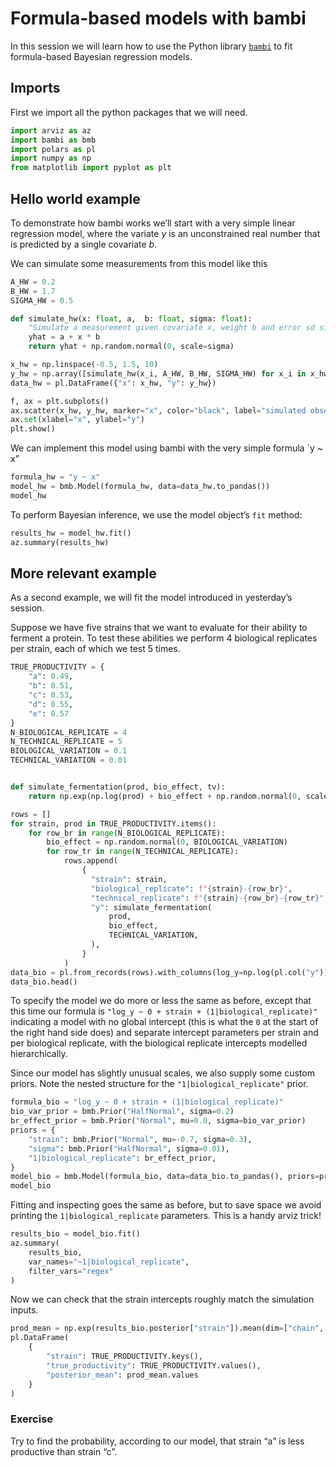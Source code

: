 # Formula-based models with bambi

In this session we will learn how to use the Python library [`bambi`]() to fit formula-based Bayesian regression models.

## Imports

First we import all the python packages that we will need.

```python
import arviz as az
import bambi as bmb
import polars as pl
import numpy as np
from matplotlib import pyplot as plt
```

## Hello world example

To demonstrate how bambi works we'll start with a very simple linear regression model, where the variate $y$ is an unconstrained real number that is predicted by a single covariate $b$.

We can simulate some measurements from this model like this

```python
A_HW = 0.2
B_HW = 1.7
SIGMA_HW = 0.5

def simulate_hw(x: float, a,  b: float, sigma: float):
    "Simulate a measurement given covariate x, weight b and error sd sigma."
    yhat = a + x * b
    return yhat + np.random.normal(0, scale=sigma)

x_hw = np.linspace(-0.5, 1.5, 10)
y_hw = np.array([simulate_hw(x_i, A_HW, B_HW, SIGMA_HW) for x_i in x_hw])
data_hw = pl.DataFrame({"x": x_hw, "y": y_hw})

f, ax = plt.subplots()
ax.scatter(x_hw, y_hw, marker="x", color="black", label="simulated observation")
ax.set(xlabel="x", ylabel="y")
plt.show()
```

We can implement this model using bambi with the very simple formula `y ~ x" 

```python
formula_hw = "y ~ x"
model_hw = bmb.Model(formula_hw, data=data_hw.to_pandas())
model_hw
```

To perform Bayesian inference, we use the model object's `fit` method:


```python
results_hw = model_hw.fit()
az.summary(results_hw)
```

## More relevant example

As a second example, we will fit the model introduced in yesterday's session.

Suppose we have five strains that we want to evaluate for their ability to ferment a protein. To test these abilities we perform 4 biological replicates per strain, each of which we test 5 times.


```python
TRUE_PRODUCTIVITY = {
    "a": 0.49,
    "b": 0.51,
    "c": 0.53,
    "d": 0.55,
    "e": 0.57
}
N_BIOLOGICAL_REPLICATE = 4
N_TECHNICAL_REPLICATE = 5
BIOLOGICAL_VARIATION = 0.1
TECHNICAL_VARIATION = 0.01


def simulate_fermentation(prod, bio_effect, tv):
    return np.exp(np.log(prod) + bio_effect + np.random.normal(0, scale=tv))

rows = []
for strain, prod in TRUE_PRODUCTIVITY.items():
    for row_br in range(N_BIOLOGICAL_REPLICATE):
        bio_effect = np.random.normal(0, BIOLOGICAL_VARIATION)
        for row_tr in range(N_TECHNICAL_REPLICATE):
            rows.append(
                {
                  "strain": strain,
                  "biological_replicate": f"{strain}-{row_br}",
                  "technical_replicate": f"{strain}-{row_br}-{row_tr}",
                  "y": simulate_fermentation(
                      prod,
                      bio_effect,
                      TECHNICAL_VARIATION,
                  ),
                }
            )
data_bio = pl.from_records(rows).with_columns(log_y=np.log(pl.col("y")))
data_bio.head()
```

To specify the model we do more or less the same as before, except that this time our formula is `"log_y ~ 0 + strain + (1|biological_replicate)"` indicating a model with no global intercept (this is what the `0` at the start of the right hand side does) and separate intercept parameters per strain and per biological replicate, with the biological replicate intercepts modelled hierarchically.

Since our model has slightly unusual scales, we also supply some custom priors. Note the nested structure for the `"1|biological_replicate"` prior.

```python
formula_bio = "log_y ~ 0 + strain + (1|biological_replicate)"
bio_var_prior = bmb.Prior("HalfNormal", sigma=0.2)
br_effect_prior = bmb.Prior("Normal", mu=0.0, sigma=bio_var_prior)
priors = {
    "strain": bmb.Prior("Normal", mu=-0.7, sigma=0.3),
    "sigma": bmb.Prior("HalfNormal", sigma=0.01),
    "1|biological_replicate": br_effect_prior,
}
model_bio = bmb.Model(formula_bio, data=data_bio.to_pandas(), priors=priors)
model_bio
```


Fitting and inspecting goes the same as before, but to save space we avoid printing the `1|biological_replicate` parameters. This is a handy arviz trick!

```python
results_bio = model_bio.fit()
az.summary(
    results_bio,
    var_names="~1|biological_replicate",
    filter_vars="regex"
)
```

Now we can check that the strain intercepts roughly match the simulation inputs.

```python
prod_mean = np.exp(results_bio.posterior["strain"]).mean(dim=["chain", "draw"])
pl.DataFrame(
    {
        "strain": TRUE_PRODUCTIVITY.keys(),
        "true_productivity": TRUE_PRODUCTIVITY.values(),
        "posterior_mean": prod_mean.values
    }
)
```

::: {.callout-tip}
### Exercise

Try to find the probability, according to our model, that strain "a" is less productive than strain "c".
:::
